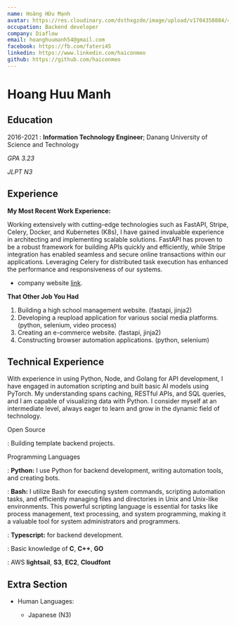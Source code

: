 ```yaml
---
name: Hoàng Hữu Mạnh
avatar: https://res.cloudinary.com/dsthxgzde/image/upload/v1704350884/413333990_340167852286888_3783268847571772435_n_nh33fs-manh_vpqeff.jpg
occupation: Backend developer
company: Diaflow
email: hoanghuumanh54@gmail.com
facebook: https://fb.com/fateri45
linkedin: https://www.linkedin.com/haiconmeo
github: https://github.com/haiconmeo
---
```

Hoang Huu Manh
============


Education
---------

2016-2021 
:   **Information Technology Engineer**; Danang University of Science and Technology

 *GPA 3.23*

 *JLPT N3*

Experience
----------

**My Most Recent Work Experience:**

Working extensively with cutting-edge technologies such as FastAPI, Stripe, Celery, Docker, and Kubernetes (K8s), I have gained invaluable experience in architecting and implementing scalable solutions. FastAPI has proven to be a robust framework for building APIs quickly and efficiently, while Stripe integration has enabled seamless and secure online transactions within our applications. Leveraging Celery for distributed task execution has enhanced the performance and responsiveness of our systems.


* company website  [link](http://www.diaflow.io). 

**That Other Job You Had**

1. Building a high school management website. (fastapi, jinja2)
2. Developing a reupload application for various social media platforms. (python, selenium, video process)
3. Creating an e-commerce website. (fastapi, jinja2)
4. Constructing browser automation applications. (python, selenium)

Technical Experience
--------------------

With experience in using Python, Node, and Golang for API development, I have engaged in automation scripting and built basic AI models using PyTorch. My understanding spans caching, RESTful APIs, and SQL queries, and I am capable of visualizing data with Python. I consider myself at an intermediate level, always eager to learn and grow in the dynamic field of technology.

Open Source

:   Building template backend projects.

Programming Languages

:   **Python:** I use Python for backend development, writing automation tools, and creating bots.

:   **Bash:** I utilize Bash for executing system commands, scripting automation tasks, and efficiently managing files and directories in Unix and Unix-like environments. This powerful scripting language is essential for tasks like process management, text processing, and system programming, making it a valuable tool for system administrators and programmers.

:   **Typescript:** for backend development. 



:   Basic knowledge of **C**, **C++**, **GO**

:   AWS **lightsail**, **S3**, **EC2**, **Cloudfont**

[ref]: (https://github.com/haiconmeo)

Extra Section
----------------------------------------

* Human Languages:

     * Japanese (N3)

